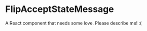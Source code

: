 
<Meta title="@flapjs/modules/fa/messages/FlipAcceptStateMessage"
    component={FlipAcceptStateMessage}/>

# FlipAcceptStateMessage

A React component that needs some love. Please describe me! :(

<Props of={FlipAcceptStateMessage}/>

